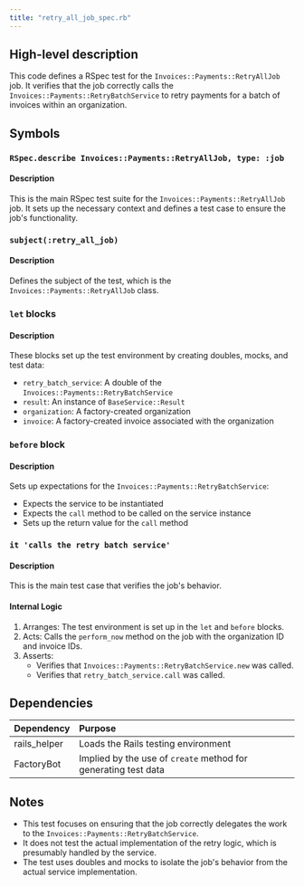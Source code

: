 ```yaml
---
title: "retry_all_job_spec.rb"
---
```


## High-level description
This code defines a RSpec test for the `Invoices::Payments::RetryAllJob` job. It verifies that the job correctly calls the `Invoices::Payments::RetryBatchService` to retry payments for a batch of invoices within an organization.

## Symbols

### `RSpec.describe Invoices::Payments::RetryAllJob, type: :job`
#### Description
This is the main RSpec test suite for the `Invoices::Payments::RetryAllJob` job. It sets up the necessary context and defines a test case to ensure the job's functionality.

### `subject(:retry_all_job)`
#### Description
Defines the subject of the test, which is the `Invoices::Payments::RetryAllJob` class.

### `let` blocks
#### Description
These blocks set up the test environment by creating doubles, mocks, and test data:

- `retry_batch_service`: A double of the `Invoices::Payments::RetryBatchService`
- `result`: An instance of `BaseService::Result`
- `organization`: A factory-created organization
- `invoice`: A factory-created invoice associated with the organization

### `before` block
#### Description
Sets up expectations for the `Invoices::Payments::RetryBatchService`:
- Expects the service to be instantiated
- Expects the `call` method to be called on the service instance
- Sets up the return value for the `call` method

### `it 'calls the retry batch service'`
#### Description
This is the main test case that verifies the job's behavior.

#### Internal Logic
1. Arranges: The test environment is set up in the `let` and `before` blocks.
2. Acts: Calls the `perform_now` method on the job with the organization ID and invoice IDs.
3. Asserts: 
   - Verifies that `Invoices::Payments::RetryBatchService.new` was called.
   - Verifies that `retry_batch_service.call` was called.

## Dependencies
| Dependency | Purpose |
|:-----------|:--------|
| rails_helper | Loads the Rails testing environment |
| FactoryBot | Implied by the use of `create` method for generating test data |

## Notes
- This test focuses on ensuring that the job correctly delegates the work to the `Invoices::Payments::RetryBatchService`.
- It does not test the actual implementation of the retry logic, which is presumably handled by the service.
- The test uses doubles and mocks to isolate the job's behavior from the actual service implementation.